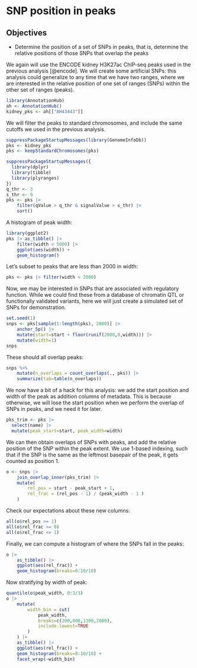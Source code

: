 # SNP position in peaks

::: {.callout-note icon='true'}
## Objectives

- Determine the position of a set of SNPs in peaks, that is, determine the relative positions of those SNPs that overlap the peaks

:::

We again will use the ENCODE kidney H3K27ac ChIP-seq peaks used in the previous analysis [@encode]. We will create some artificial SNPs: this analysis could generalize to any time that we have two ranges, where we are interested in the relative position of one set of ranges (SNPs) within the other set of ranges (peaks).

```r
library(AnnotationHub)
ah <- AnnotationHub()
kidney_pks <- ah[["AH43443"]]
```

We will filter the peaks to standard chromosomes, and include the same cutoffs we used in the previous analysis.

```r
suppressPackageStartupMessages(library(GenomeInfoDb))
pks <- kidney_pks
pks <- keepStandardChromosomes(pks)
```

```r
suppressPackageStartupMessages({
  library(dplyr)
  library(tibble)
  library(plyranges)
})
q_thr <- 3
s_thr <- 9
pks <- pks |> 
    filter(qValue > q_thr & signalValue > s_thr) |>
    sort()
```

A histogram of peak width:

```r
library(ggplot2)
pks |> as_tibble() |>
    filter(width < 5000) |>
    ggplot(aes(width)) + 
    geom_histogram()
```

Let's subset to peaks that are less than 2000 in width:

```r
pks <- pks |> filter(width < 2000)
```

Now, we may be interested in SNPs that are associated with regulatory function. While we could find these from a database of chromatin QTL or functionally validated variants, here we will just create a simulated set of SNPs for demonstration.

```r
set.seed(1)
snps <- pks[sample(1:length(pks), 2000)] |>
    anchor_5p() |>
    mutate(start=start + floor(runif(2000,0,width))) |>
    mutate(width=1)
snps
```

These should all overlap peaks:

```r
snps %>%
    mutate(n_overlaps = count_overlaps(., pks)) |>
    summarize(tab=table(n_overlaps))
```

We now have a bit of a hack for this analysis: we add the start position and width of the peak as addition columns of metadata. This is because otherwise, we will lose the start position when we perform the overlap of SNPs in peaks, and we need it for later.

```r
pks_trim <- pks |> 
  select(name) |>
  mutate(peak_start=start, peak_width=width)
```

We can then obtain overlaps of SNPs with peaks, and add the relative position of the SNP within the peak extent. We use 1-based indexing, such that if the SNP is the same as the leftmost basepair of the peak, it gets counted as position 1.

```r
o <- snps |> 
    join_overlap_inner(pks_trim) |>
    mutate(
        rel_pos = start - peak_start + 1,
        rel_frac = (rel_pos - 1) / (peak_width - 1 )
    )
```

Check our expectations about these new columns:

```r
all(o$rel_pos >= 1)
all(o$rel_frac >= 0)
all(o$rel_frac <= 1)
```

Finally, we can compute a histogram of where the SNPs fall in the peaks:

```r
o |> 
    as_tibble() |>
    ggplot(aes(rel_frac)) + 
    geom_histogram(breaks=0:10/10)
```

Now stratifying by width of peak:

```r
quantile(o$peak_width, 0:3/3)
o |>
    mutate(
        width_bin = cut(
            peak_width,
            breaks=c(200,800,1300,2000),
            include.lowest=TRUE
        )
    ) |>
    as_tibble() |>
    ggplot(aes(rel_frac)) + 
    geom_histogram(breaks=0:10/10) + 
    facet_wrap(~width_bin)
```
